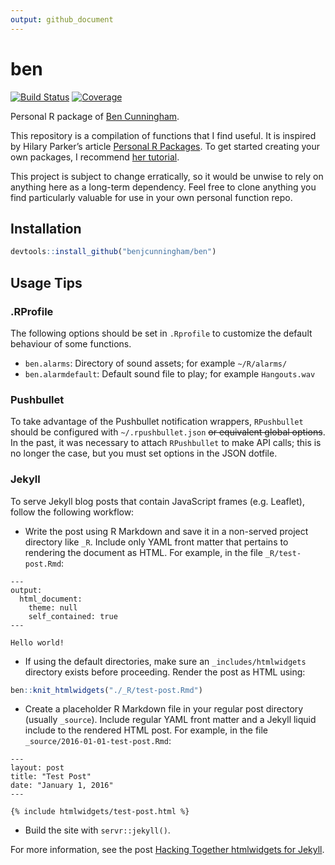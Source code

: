 ```yaml
---
output: github_document
---
```


<!-- README.md is generated from README.Rmd. Please edit that file. -->

# ben

[![Build Status](https://travis-ci.org/benjcunningham/ben.svg?branch=master)](https://travis-ci.org/benjcunningham/ben)
[![Coverage](https://codecov.io/github/benjcunningham/ben/coverage.svg?branch=master)](https://codecov.io/github/benjcunningham/ben?branch=master)

Personal R package of [Ben Cunningham](http://www.linkedin.com/in/cunninghamben).

This repository is a compilation of functions that I find useful. It is inspired by Hilary Parker's article [Personal R Packages](http://hilaryparker.com/2013/04/03/personal-r-packages/). To get started creating your own packages, I recommend [her tutorial](http://hilaryparker.com/2014/04/29/writing-an-r-package-from-scratch/).

This project is subject to change erratically, so it would be unwise to rely on anything here as a long-term dependency. Feel free to clone anything you find particularly valuable for use in your own personal function repo.

## Installation

```r
devtools::install_github("benjcunningham/ben")
```

## Usage Tips

### .RProfile

The following options should be set in `.Rprofile` to customize the default behaviour of some functions.

- `ben.alarms`: Directory of sound assets; for example `~/R/alarms/`
- `ben.alarmdefault`: Default sound file to play; for example `Hangouts.wav`

### Pushbullet

To take advantage of the Pushbullet notification wrappers, `RPushbullet` should be configured with `~/.rpushbullet.json` ~~or equivalent global options~~. In the past, it was necessary to attach `RPushbullet` to make API calls; this is no longer the case, but you must set options in the JSON dotfile.

### Jekyll

To serve Jekyll blog posts that contain JavaScript frames (e.g. Leaflet), follow the following workflow:

- Write the post using R Markdown and save it in a non-served project directory like `_R`. Include only YAML front matter that pertains to rendering the document as HTML. For example, in the file `_R/test-post.Rmd`:

```
---
output:
  html_document:
    theme: null
    self_contained: true
---

Hello world!
```
- If using the default directories, make sure an `_includes/htmlwidgets` directory exists before proceeding. Render the post as HTML using:

```r
ben::knit_htmlwidgets("./_R/test-post.Rmd")
```

- Create a placeholder R Markdown file in your regular post directory (usually `_source`). Include regular YAML front matter and a Jekyll liquid include to the rendered HTML post. For example, in the file `_source/2016-01-01-test-post.Rmd`:

```
---
layout: post
title: "Test Post"
date: "January 1, 2016"
---

{% include htmlwidgets/test-post.html %}
```

- Build the site with `servr::jekyll()`.

For more information, see the post [Hacking Together htmlwidgets for Jekyll](http://benjcunningham.org/2016/06/13/hacking-together-htmlwidgets-for-jekyll.html).
